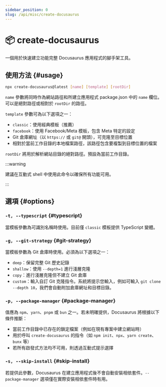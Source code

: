 ```yaml
---
sidebar_position: 0
slug: /api/misc/create-docusaurus
---
```


# 📦 create-docusaurus

一個用於快速建立功能完整 Docusaurus 應用程式的腳手架工具。

## 使用方法 {#usage}

```bash
npx create-docusaurus@latest [name] [template] [rootDir]
```

`name` 參數將同時作為網站路徑和所建立應用程式 package.json 中的 `name` 欄位。可以是絕對路徑或相對於 `rootDir` 的路徑。

`template` 參數可為以下選項之一：

- `classic`：使用經典模板（推薦）
- `facebook`：使用 Facebook/Meta 模板，包含 Meta 特定的設定
- Git 倉庫網址（以 `https://` 或 `git@` 開頭），可克隆至目標位置
- 相對於當前工作目錄的本地檔案路徑，該路徑包含要複製到目標位置的檔案

`rootDir` 將用於解析網站目錄的絕對路徑。預設為當前工作目錄。

:::warning

建議在互動式 shell 中使用此命令以確保所有功能可用。

:::

## 選項 {#options}

### `-t, --typescript` {#typescript}

當模板參數為可識別名稱時使用。目前僅 `classic` 模板提供 TypeScript 變體。

### `-g, --git-strategy` {#git-strategy}

當模板參數為 Git 倉庫時使用。必須為以下選項之一：

- `deep`：保留完整 Git 歷史記錄
- `shallow`：使用 `--depth=1` 進行淺層克隆
- `copy`：進行淺層克隆但不建立 Git 倉庫
- `custom`：輸入自訂 Git 克隆指令。系統將提示您輸入，例如可輸入 `git clone --depth 10`，我們會自動附加倉庫網址和目標目錄。

### `-p, --package-manager` {#package-manager}

值應為 `npm`、`yarn`、`pnpm` 或 `bun` 之一。若未明確提供，Docusaurus 將根據以下條件推斷：

- 當前工作目錄中已存在的鎖定檔案（例如在現有專案中建立網站時）
- 用於呼叫 `create-docusaurus` 的指令（如 `npm init`、`npx`、`yarn create`、`bunx` 等）
- 若所有啟發式方法均不可用，則透過互動式提示選擇

### `-s, --skip-install` {#skip-install}

若提供此參數，Docusaurus 在建立應用程式後不會自動安裝相依套件。`--package-manager` 選項僅在實際安裝相依套件時有用。